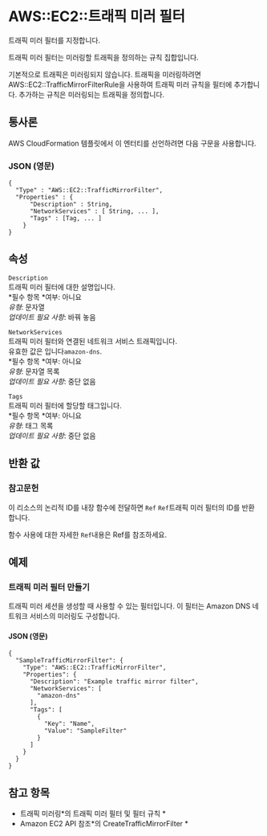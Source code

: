 # AWS::EC2::트래픽 미러 필터

트래픽 미러 필터를 지정합니다.

트래픽 미러 필터는 미러링할 트래픽을 정의하는 규칙 집합입니다.

기본적으로 트래픽은 미러링되지 않습니다. 트래픽을 미러링하려면 AWS::EC2::TrafficMirrorFilterRule을 사용하여 트래픽 미러 규칙을 필터에 추가합니다. 추가하는 규칙은 미러링되는 트래픽을 정의합니다.

## 통사론

AWS CloudFormation 템플릿에서 이 엔터티를 선언하려면 다음 구문을 사용합니다.

### JSON (영문)

```
{
  "Type" : "AWS::EC2::TrafficMirrorFilter",
  "Properties" : {
      "Description" : String,
      "NetworkServices" : [ String, ... ],
      "Tags" : [Tag, ... ]
    }
}
```

## 속성

`Description`  
트래픽 미러 필터에 대한 설명입니다.  
*필수 항목 *여부: 아니요  
_유형_: 문자열  
_업데이트 필요 사항_: 바꿔 놓음

`NetworkServices`  
트래픽 미러 필터와 연결된 네트워크 서비스 트래픽입니다.  
유효한 값은 입니다`amazon-dns`.  
*필수 항목 *여부: 아니요  
_유형_: 문자열 목록  
_업데이트 필요 사항_: 중단 없음

`Tags`  
트래픽 미러 필터에 할당할 태그입니다.  
*필수 항목 *여부: 아니요  
_유형_: 태그 목록  
_업데이트 필요 사항_: 중단 없음

## 반환 값

### 참고문헌

이 리소스의 논리적 ID를 내장 함수에 전달하면 `Ref` `Ref`트래픽 미러 필터의 ID를 반환합니다.

함수 사용에 대한 자세한 `Ref`내용은 Ref를 참조하세요.

## 예제

### 트래픽 미러 필터 만들기

트래픽 미러 세션을 생성할 때 사용할 수 있는 필터입니다. 이 필터는 Amazon DNS 네트워크 서비스의 미러링도 구성합니다.

#### JSON (영문)

```
{
  "SampleTrafficMirrorFilter": {
    "Type": "AWS::EC2::TrafficMirrorFilter",
    "Properties": {
      "Description": "Example traffic mirror filter",
      "NetworkServices": [
        "amazon-dns"
      ],
      "Tags": [
        {
          "Key": "Name",
          "Value": "SampleFilter"
        }
      ]
    }
  }
}
```

## 참고 항목

- 트래픽 미러링*의 트래픽 미러 필터 및 필터 규칙 *
- Amazon EC2 API 참조*의 CreateTrafficMirrorFilter *
